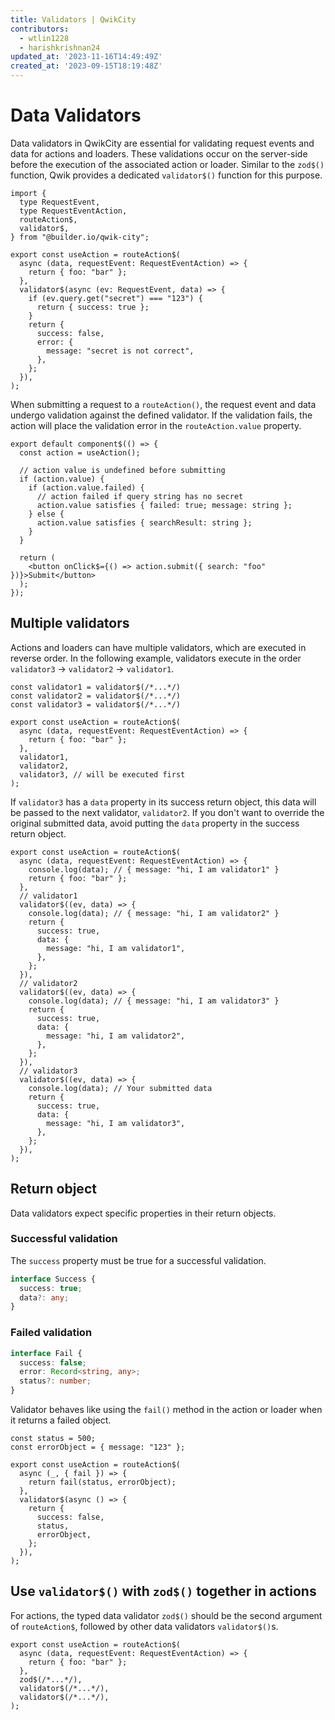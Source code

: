 ```yaml
---
title: Validators | QwikCity
contributors:
  - wtlin1228
  - harishkrishnan24
updated_at: '2023-11-16T14:49:49Z'
created_at: '2023-09-15T18:19:48Z'
---
```


# Data Validators

Data validators in QwikCity are essential for validating request events and data for actions and loaders. These validations occur on the server-side before the execution of the associated action or loader. Similar to the `zod$()` function, Qwik provides a dedicated `validator$()` function for this purpose.

```tsx {12-22} /validator$/#a
import {
  type RequestEvent,
  type RequestEventAction,
  routeAction$,
  validator$,
} from "@builder.io/qwik-city";

export const useAction = routeAction$(
  async (data, requestEvent: RequestEventAction) => {
    return { foo: "bar" };
  },
  validator$(async (ev: RequestEvent, data) => {
    if (ev.query.get("secret") === "123") {
      return { success: true };
    }
    return {
      success: false,
      error: {
        message: "secret is not correct",
      },
    };
  }),
);
```

When submitting a request to a `routeAction()`, the request event and data undergo validation against the defined validator. If the validation fails, the action will place the validation error in the `routeAction.value` property.

```tsx
export default component$(() => {
  const action = useAction();

  // action value is undefined before submitting
  if (action.value) {
    if (action.value.failed) {
      // action failed if query string has no secret
      action.value satisfies { failed: true; message: string };
    } else {
      action.value satisfies { searchResult: string };
    }
  }

  return (
    <button onClick$={() => action.submit({ search: "foo" })}>Submit</button>
  );
});
```

## Multiple validators

Actions and loaders can have multiple validators, which are executed in reverse order. In the following example, validators execute in the order `validator3` -> `validator2` -> `validator1`.

```tsx {9-11}
const validator1 = validator$(/*...*/)
const validator2 = validator$(/*...*/)
const validator3 = validator$(/*...*/)

export const useAction = routeAction$(
  async (data, requestEvent: RequestEventAction) => {
    return { foo: "bar" };
  },
  validator1,
  validator2,
  validator3, // will be executed first
);
```

If `validator3` has a `data` property in its success return object, this data will be passed to the next validator, `validator2`. If you don't want to override the original submitted data, avoid putting the `data` property in the success return object.

```tsx /message: "hi, I am validator3"/#a /message: "hi, I am validator2"/#b /message: "hi, I am validator1"/#c
export const useAction = routeAction$(
  async (data, requestEvent: RequestEventAction) => {
    console.log(data); // { message: "hi, I am validator1" }
    return { foo: "bar" };
  },
  // validator1
  validator$((ev, data) => {
    console.log(data); // { message: "hi, I am validator2" }
    return {
      success: true,
      data: {
        message: "hi, I am validator1",
      },
    };
  }),
  // validator2
  validator$((ev, data) => {
    console.log(data); // { message: "hi, I am validator3" }
    return {
      success: true,
      data: {
        message: "hi, I am validator2",
      },
    };
  }),
  // validator3
  validator$((ev, data) => {
    console.log(data); // Your submitted data
    return {
      success: true,
      data: {
        message: "hi, I am validator3",
      },
    };
  }),
);
```

## Return object

Data validators expect specific properties in their return objects.

### Successful validation

The `success` property must be true for a successful validation.

```ts
interface Success {
  success: true;
  data?: any;
}
```

### Failed validation

```ts
interface Fail {
  success: false;
  error: Record<string, any>;
  status?: number;
}
```

Validator behaves like using the `fail()` method in the action or loader when it returns a failed object.

```tsx /status/#a /errorObject/#b
const status = 500;
const errorObject = { message: "123" };

export const useAction = routeAction$(
  async (_, { fail }) => {
    return fail(status, errorObject);
  },
  validator$(async () => {
    return {
      success: false,
      status,
      errorObject,
    };
  }),
);
```

## Use `validator$()` with `zod$()` together in actions

For actions, the typed data validator `zod$()` should be the second argument of `routeAction$`, followed by other data validators `validator$()`s.

```tsx {5-7}
export const useAction = routeAction$(
  async (data, requestEvent: RequestEventAction) => {
    return { foo: "bar" };
  },
  zod$(/*...*/),
  validator$(/*...*/),
  validator$(/*...*/),
);
```
